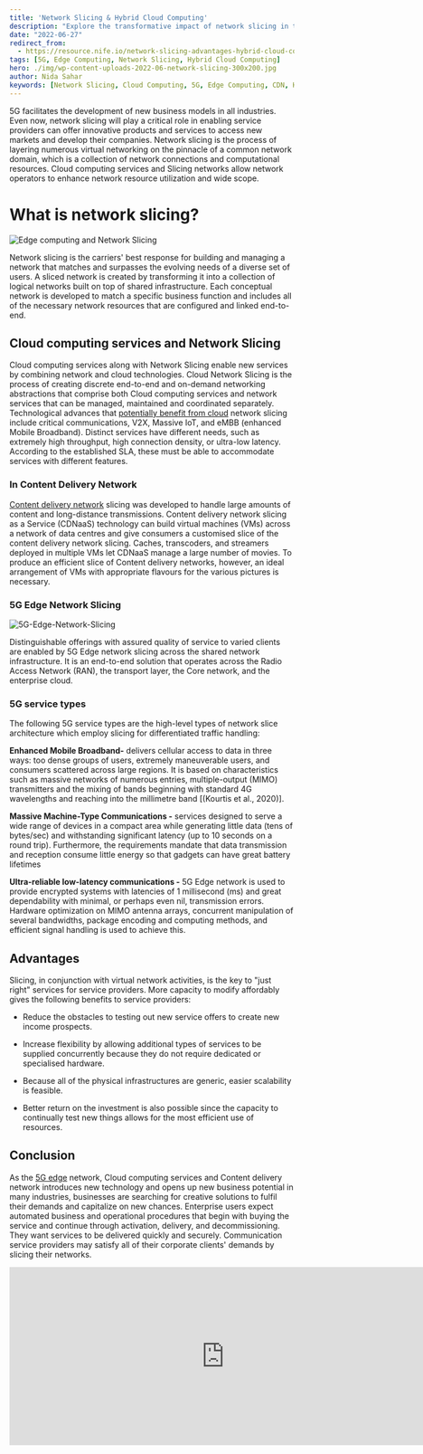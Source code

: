 ```yaml
---
title: 'Network Slicing & Hybrid Cloud Computing'
description: "Explore the transformative impact of network slicing in the context of hybrid cloud computing. This article delves into the concept of network slicing, its integration with cloud computing services, and the role it plays in enhancing 5G networks. Learn about the benefits, service types, and how network slicing enables innovative solutions across various industries."
date: "2022-06-27"
redirect_from: 
  - https://resource.nife.io/network-slicing-advantages-hybrid-cloud-computing/
tags: [5G, Edge Computing, Network Slicing, Hybrid Cloud Computing]
hero: ./img/wp-content-uploads-2022-06-network-slicing-300x200.jpg
author: Nida Sahar
keywords: [Network Slicing, Cloud Computing, 5G, Edge Computing, CDN, Hybrid Cloud, Service Types, Slicing Benefits]
---
```


5G facilitates the development of new business models in all industries. Even now, network slicing will play a critical role in enabling service providers can offer innovative products and services to access new markets and develop their companies. Network slicing is the process of layering numerous virtual networking on the pinnacle of a common network domain, which is a collection of network connections and computational resources. Cloud computing services and Slicing networks allow network operators to enhance network resource utilization and wide scope.

# What is network slicing?


![Edge computing and Network Slicing](https://raw.githubusercontent.com/nifetency/nife-blog-content/main/blog/img/network-slicing-768x512.jpg)
<br/>


 
Network slicing is the carriers' best response for building and managing a network that matches and surpasses the evolving needs of a diverse set of users. A sliced network is created by transforming it into a collection of logical networks built on top of shared infrastructure. Each conceptual network is developed to match a specific business function and includes all of the necessary network resources that are configured and linked end-to-end.

## Cloud computing services and Network Slicing

Cloud computing services along with Network Slicing enable new services by combining network and cloud technologies. Cloud Network Slicing is the process of creating discrete end-to-end and on-demand networking abstractions that comprise both Cloud computing services and network services that can be managed, maintained and coordinated separately. Technological advances that [potentially benefit from cloud](/blog/what-to-look-out-for-when-evaluating-potential-cloud-providers/) network slicing include critical communications, V2X, Massive IoT, and eMBB (enhanced Mobile Broadband). Distinct services have different needs, such as extremely high throughput, high connection density, or ultra-low latency. According to the established SLA, these must be able to accommodate services with different features.

### In Content Delivery Network

[Content delivery network](/blog/content-delivery-networking-digital-ecosystems/) slicing was developed to handle large amounts of content and long-distance transmissions. Content delivery network slicing as a Service (CDNaaS) technology can build virtual machines (VMs) across a network of data centres and give consumers a customised slice of the content delivery network slicing. Caches, transcoders, and streamers deployed in multiple VMs let CDNaaS manage a large number of movies. To produce an efficient slice of Content delivery networks, however, an ideal arrangement of VMs with appropriate flavours for the various pictures is necessary.

### **5G Edge Network Slicing**


![5G-Edge-Network-Slicing](https://raw.githubusercontent.com/nifetency/nife-blog-content/main/blog/img/5G-Edge-Network-Slicing-768x461.jpg)
<br/>


 
Distinguishable offerings with assured quality of service to varied clients are enabled by 5G Edge network slicing across the shared network infrastructure. It is an end-to-end solution that operates across the Radio Access Network (RAN), the transport layer, the Core network, and the enterprise cloud.

### **5G service types**

The following 5G service types are the high-level types of network slice architecture which employ slicing for differentiated traffic handling:

**Enhanced Mobile Broadband-** delivers cellular access to data in three ways: too dense groups of users, extremely maneuverable users, and consumers scattered across large regions. It is based on characteristics such as massive networks of numerous entries, multiple-output (MIMO) transmitters and the mixing of bands beginning with standard 4G wavelengths and reaching into the millimetre band [(Kourtis et al., 2020)].

**Massive Machine-Type Communications -** services designed to serve a wide range of devices in a compact area while generating little data (tens of bytes/sec) and withstanding significant latency (up to 10 seconds on a round trip). Furthermore, the requirements mandate that data transmission and reception consume little energy so that gadgets can have great battery lifetimes

**Ultra-reliable low-latency communications -** 5G Edge network is used to provide encrypted systems with latencies of 1 millisecond (ms) and great dependability with minimal, or perhaps even nil, transmission errors. Hardware optimization on MIMO antenna arrays, concurrent manipulation of several bandwidths, package encoding and computing methods, and efficient signal handling is used to achieve this.

## Advantages

Slicing, in conjunction with virtual network activities, is the key to "just right" services for service providers. More capacity to modify affordably gives the following benefits to service providers:



- Reduce the obstacles to testing out new service offers to create new income prospects.



- Increase flexibility by allowing additional types of services to be supplied concurrently because they do not require dedicated or specialised hardware.



- Because all of the physical infrastructures are generic, easier scalability is feasible.



- Better return on the investment is also possible since the capacity to continually test new things allows for the most efficient use of resources.

## Conclusion

As the [5G edge](https://stlpartners.com/articles/edge-computing/5g-edge-computing/) network, Cloud computing services and Content delivery network introduces new technology and opens up new business potential in many industries, businesses are searching for creative solutions to fulfil their demands and capitalize on new chances. Enterprise users expect automated business and operational procedures that begin with buying the service and continue through activation, delivery, and decommissioning. They want services to be delivered quickly and securely. Communication service providers may satisfy all of their corporate clients' demands by slicing their networks.

<iframe width="760" height="315" src="https://www.youtube.com/embed/58jBVWOiTUU?si=Tn5qWvwK0xha-XAO" title="YouTube video player" frameborder="0" allow="accelerometer; autoplay; clipboard-write; encrypted-media; gyroscope; picture-in-picture; web-share" referrerpolicy="strict-origin-when-cross-origin" allowfullscreen></iframe>